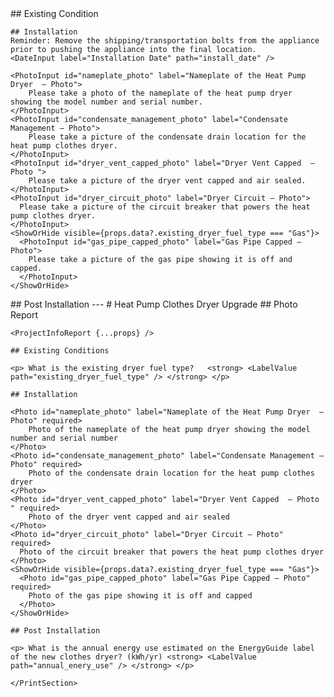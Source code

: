 <Tabs>
  <Tab eventKey="pre_installation" title="Pre-Installation">
  ## Existing Condition
  <Radio label="What is the existing dryer fuel type?" path="existing_dryer_fuel_type" options={["Gas", "Electric" , "None"]} />
  </Tab>
  <Tab eventKey="installation" title="Installation">
      
    ## Installation
    Reminder: Remove the shipping/transportation bolts from the appliance prior to pushing the appliance into the final location.
    <DateInput label="Installation Date" path="install_date" />

    <PhotoInput id="nameplate_photo" label="Nameplate of the Heat Pump Dryer  – Photo">
        Please take a photo of the nameplate of the heat pump dryer showing the model number and serial number.   
    </PhotoInput>
    <PhotoInput id="condensate_management_photo" label="Condensate Management – Photo">
        Please take a picture of the condensate drain location for the heat pump clothes dryer.
    </PhotoInput>
    <PhotoInput id="dryer_vent_capped_photo" label="Dryer Vent Capped  – Photo ">
        Please take a picture of the dryer vent capped and air sealed.
    </PhotoInput>
    <PhotoInput id="dryer_circuit_photo" label="Dryer Circuit – Photo">
      Please take a picture of the circuit breaker that powers the heat pump clothes dryer.
    </PhotoInput>
    <ShowOrHide visible={props.data?.existing_dryer_fuel_type === "Gas"}>
      <PhotoInput id="gas_pipe_capped_photo" label="Gas Pipe Capped – Photo">
        Please take a picture of the gas pipe showing it is off and capped.
      </PhotoInput>
    </ShowOrHide>
  </Tab>
  <Tab eventKey="post_installation"  title="Post-Installation">
    ## Post Installation
    <NumberInput label="What is the annual energy use estimated on the EnergyGuide label of the new clothes dryer? (kWh/yr)"  path="annual_enery_use" />
  </Tab>
  <Tab eventKey="report"  title="Report">
    <PrintSection label="Print Report">
    ---
    # Heat Pump Clothes Dryer Upgrade
    ## Photo Report

    <ProjectInfoReport {...props} />

    ## Existing Conditions

    <p> What is the existing dryer fuel type?   <strong> <LabelValue path="existing_dryer_fuel_type" /> </strong> </p>

    ## Installation
    
    <Photo id="nameplate_photo" label="Nameplate of the Heat Pump Dryer  – Photo" required>
        Photo of the nameplate of the heat pump dryer showing the model number and serial number   
    </Photo>
    <Photo id="condensate_management_photo" label="Condensate Management – Photo" required>
        Photo of the condensate drain location for the heat pump clothes dryer
    </Photo>
    <Photo id="dryer_vent_capped_photo" label="Dryer Vent Capped  – Photo " required>
        Photo of the dryer vent capped and air sealed
    </Photo>
    <Photo id="dryer_circuit_photo" label="Dryer Circuit – Photo" required>
      Photo of the circuit breaker that powers the heat pump clothes dryer
    </Photo>
    <ShowOrHide visible={props.data?.existing_dryer_fuel_type === "Gas"}>
      <Photo id="gas_pipe_capped_photo" label="Gas Pipe Capped – Photo" required>
        Photo of the gas pipe showing it is off and capped
      </Photo>
    </ShowOrHide>

    ## Post Installation

    <p> What is the annual energy use estimated on the EnergyGuide label of the new clothes dryer? (kWh/yr) <strong> <LabelValue path="annual_enery_use" /> </strong> </p>

    </PrintSection>
  </Tab>
</Tabs>